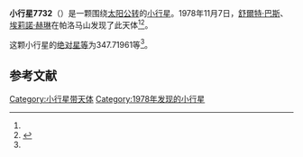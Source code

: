 {{Infobox planet
| bgcolour = #FFFFC0
| name = 7732
| symbol = 
| image = 
| caption = 
| discovery = yes
| discovery_ref = 
| discoverer = [[舒爾特·巴斯|舒爾特·巴斯]]、[[埃莉諾·赫琳|埃莉諾·赫琳]]
| discovery_site = [[帕洛马山|帕洛马山]] 
| discovered = 1978年11月7日
| designations = yes
| mp_name = 
| named_after = 
| alt_names = 1978 VE9/ 1987 RN4 / 1987 SH30 / 1992 SK18
| mp_category = [[主带小行星|主带小行星]]
| orbit_ref = <ref name="a">[http://ssd.jpl.nasa.gov/sbdb.cgi?sstr=7732 7732] {{Wayback|url=http://ssd.jpl.nasa.gov/sbdb.cgi?sstr=7732 |date=20210815015723 }}，小行星數據庫瀏覽器（JPL Small-Body Database Browser）－[[美国国家航空航天局|美国国家航空航天局]]喷气推进实验室</ref>
| epoch = 2456400.5 (2013年4月18日更新)
| aphelion = {{convert|3.2111445|AU|km|3|abbr=on|lk=out}}
| perihelion = {{convert|2.6485521|AU|km|3|abbr=on}}
| semimajor = {{convert|2.9298483|AU|km|3|abbr=on}}
| eccentricity = 0.0960105
| period = 1831.749718 [[日|日]]<br />5.02[[儒略年|儒略年]]
| avg_speed = 
| inclination = 1.13762
| asc_node = 294.74758
| mean_anomaly = 
| arg_peri = 347.71961
| satellites = 
| physical_characteristics = yes
| dimensions = 
| mass = 
| density = 
| surface_grav = 
| escape_velocity = 
| sidereal_day = 
| axial_tilt = 
| pole_ecliptic_lat = 
| pole_ecliptic_lon = 
| albedo = 
| temperatures= 
| temp_name1 = 
| mean_temp_1 = 
| max_temp_1 = 
| temp_name2 = 
| max_temp_2 = 
| spectral_type = 
| abs_magnitude = 347.71961
}}

'''小行星7732'''（{{lang-en|7732}}）是一颗围绕[[太阳|太阳]][[公转|公转]]的[[小行星|小行星]]。1978年11月7日，[[舒爾特·巴斯|舒爾特·巴斯]]、[[埃莉諾·赫琳|埃莉諾·赫琳]]在帕洛马山发现了此天体<ref name="a" /><ref>{{cite news|title=小行星列表|url=http://cfa-www.harvard.edu/iau/lists/NumberedMPs.txt|accessdate=2013-07-08|newspaper=哈佛大学|archive-date=2008-05-17|archive-url=https://web.archive.org/web/20080517010638/http://cfa-www.harvard.edu/iau/lists/NumberedMPs.txt|dead-url=no}}</ref>。

这颗小行星的[[绝对星等|绝对星等]]为347.71961等<ref name="a" />。

==参考文献==
{{reflist}}
{{Minor Planet Number|[[小行星7731|小行星7731]]|[[小行星7733|小行星7733]]}}

{{小天体}}

[[Category:小行星带天体|Category:小行星带天体]]
[[Category:1978年发现的小行星|Category:1978年发现的小行星]]

{{asteroid-stub}}